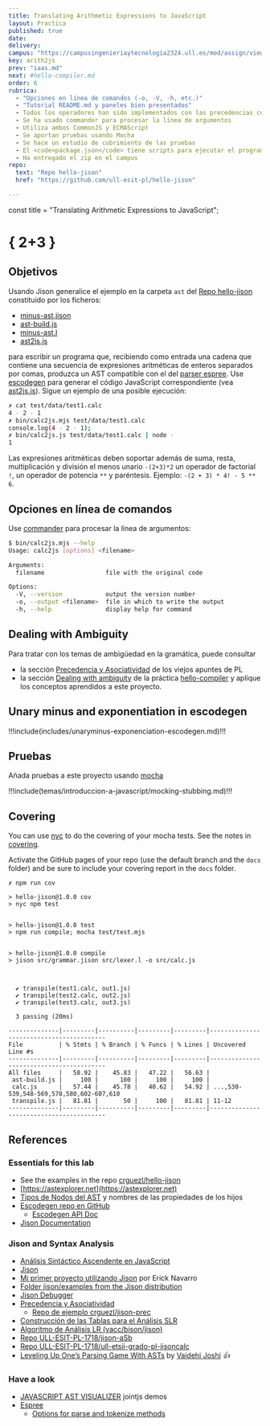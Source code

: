 ```yaml
---
title: Translating Arithmetic Expressions to JavaScript
layout: Practica
published: true
date:
delivery:
campus: "https://campusingenieriaytecnologia2324.ull.es/mod/assign/view.php?id=20502"
key: arith2js
prev: "iaas.md"
next: #hello-compiler.md
order: 6
rubrica:
  - "Opciones en línea de comandos (-o, -V, -h, etc.)"
  - "Tutorial README.md y paneles bien presentados"
  - Todos los operadores han sido implementados con las precedencias correctas
  - Se ha usado commander para procesar la línea de argumentos
  - Utiliza ambos CommonJS y ECMAScript 
  - Se aportan pruebas usando Mocha
  - Se hace un estudio de cubrimiento de las pruebas
  - El <code>package.json</code> tiene scripts para ejecutar el programa
  - Ha entregado el zip en el campus
repo:
  text: "Repo hello-jison"
  href: "https://github.com/ull-esit-pl/hello-jison"

---
```


const title =  "Translating Arithmetic Expressions to JavaScript";

#  { 2+3 }

## Objetivos

Usando Jison generalice el ejemplo en la carpeta `ast` del [Repo hello-jison](https://github.com/ull-esit-pl/hello-jison) constituido por los ficheros:

* [minus-ast.jison](https://github.com/ULL-ESIT-PL/hello-jison/blob/master/ast/minus-ast.jison) 
* [ast-build.js](https://github.com/ULL-ESIT-PL/hello-jison/blob/master/ast/ast-build.js)
* [minus-ast.l](https://github.com/ULL-ESIT-PL/hello-jison/blob/master/ast/minus-ast.l)
* [ast2js.js](https://github.com/ULL-ESIT-PL/hello-jison/blob/master/ast/ast2js.js)

para escribir un programa que, recibiendo como entrada una cadena que contiene una secuencia de expresiones aritméticas de enteros separados por comas, produzca un AST compatible con el del [parser espree](https://github.com/eslint/espree). 
Use [escodegen](https://github.com/estools/escodegen) para generar el código JavaScript correspondiente (vea [ast2js.js](https://github.com/ULL-ESIT-PL/hello-jison/blob/master/ast/ast2js.js)). Sigue un ejemplo de una posible ejecución:

```bash
✗ cat test/data/test1.calc 
4 - 2 - 1                                                                                       
✗ bin/calc2js.mjs test/data/test1.calc 
console.log(4 - 2 - 1);
✗ bin/calc2js.js test/data/test1.calc | node -
1
```

Las expresiones aritméticas deben soportar además de suma, resta, multiplicación y división el menos unario `-(2+3)*2`   un operador de factorial `!`, un operador de potencia `**` y paréntesis. Ejemplo: `-(2 + 3) * 4! - 5 ** 6`.

## Opciones en línea de comandos

Use [commander](https://github.com/tj/commander.js#readme) para procesar la línea de argumentos:
  
```bash
$ bin/calc2js.mjs --help
Usage: calc2js [options] <filename>

Arguments:
  filename                 file with the original code

Options:
  -V, --version            output the version number
  -o, --output <filename>  file in which to write the output
  -h, --help               display help for command
```

## Dealing with Ambiguity

Para tratar con los temas de ambigüedad en la gramática,
puede consultar 

* la sección [Precedencia y Asociatividad](https://crguezl.github.io/pl-html/node57.html) de los viejos apuntes de PL
* la sección [Dealing with ambiguity](/practicas/hello-compiler.html#dealing-with-ambiguity) de la práctica [hello-compiler](/practicas/hello-compiler.html) y aplíque los conceptos aprendidos a este proyecto.

## Unary minus and exponentiation in escodegen

!!!include(includes/unaryminus-exponenciation-escodegen.md)!!!

## Pruebas

Añada pruebas a este proyecto usando [mocha](/temas/introduccion-a-javascript/mocha.html)


!!!include(temas/introduccion-a-javascript/mocking-stubbing.md)!!!


## Covering 

You can use  [nyc](https://www.npmjs.com/package/nyc) to do the covering of your mocha tests.
See the notes in [covering](/temas/introduccion-a-javascript/covering). 

Activate the GitHub pages of your repo (use the default branch and the `docs` folder) and be sure to include your covering report in the `docs` folder.

```
✗ npm run cov

> hello-jison@1.0.0 cov
> nyc npm test


> hello-jison@1.0.0 test
> npm run compile; mocha test/test.mjs


> hello-jison@1.0.0 compile
> jison src/grammar.jison src/lexer.l -o src/calc.js



  ✔ transpile(test1.calc, out1.js)
  ✔ transpile(test2.calc, out2.js)
  ✔ transpile(test3.calc, out3.js)

  3 passing (20ms)

--------------|---------|----------|---------|---------|-----------------------------------------
File          | % Stmts | % Branch | % Funcs | % Lines | Uncovered Line #s                       
--------------|---------|----------|---------|---------|-----------------------------------------
All files     |   58.92 |    45.83 |   47.22 |   56.63 |                                         
 ast-build.js |     100 |      100 |     100 |     100 |                                         
 calc.js      |   57.44 |    45.78 |   40.62 |   54.92 | ...,530-539,548-569,578,580,602-607,610 
 transpile.js |   81.81 |       50 |     100 |   81.81 | 11-12                                   
--------------|---------|----------|---------|---------|-----------------------------------------
```

## References

### Essentials for this lab

* See the examples in the repo [crguezl/hello-jison](https://github.com/crguezl/hello-jison)
* [https://astexplorer.net](https://astexplorer.net)
* [Tipos de Nodos del AST](/temas/introduccion-a-pl/espree-visitorkeys) y nombres de las propiedades de los hijos
* [Escodegen repo en GitHub](https://github.com/estools/escodegen)
  - [Escodegen API Doc](https://github.com/estools/escodegen/wiki/API)
* [Jison Documentation](https://gerhobbelt.github.io/jison/docs//)

### Jison and Syntax Analysis

* [Análisis Sintáctico Ascendente en JavaScript](https://crguezl.github.io/pl-html/node43.html)
* [Jison](/temas/syntax-analysis/analisis-LR/#introduccion-al-analisis-lr)
* [Mi primer proyecto utilizando Jison](https://ericknavarro.io/2019/07/21/17-Mi-primer-proyecto-utilizando-Jison-Linux/) por Erick Navarro
* [Folder jison/examples from the Jison distribution](https://github.com/zaach/jison/tree/master/examples)
* [Jison Debugger](https://nolanlawson.github.io/jison-debugger/)
* [Precedencia y Asociatividad](https://crguezl.github.io/pl-html/node57.html)
    - [Repo de ejemplo crguezl/jison-prec](https://github.com/crguezl/jison-prec)
* [Construcción de las Tablas para el Análisis SLR](https://crguezl.github.io/pl-html/node49.html)
* [Algoritmo de Análisis LR (yacc/bison/jison)](https://crguezl.github.io/pl-html/node55.html)
* [Repo ULL-ESIT-PL-1718/jison-aSb](https://github.com/ULL-ESIT-PL-1718/jison-aSb)
* [Repo ULL-ESIT-PL-1718/ull-etsii-grado-pl-jisoncalc](https://github.com/ULL-ESIT-PL-1718/ull-etsii-grado-pl-jisoncalc)
* <a href="https://medium.com/basecs/leveling-up-ones-parsing-game-with-asts-d7a6fc2400ff" rel="nofollow">Leveling Up One’s Parsing Game With ASTs</a> by <a href="https://twitter.com/vaidehijoshi" rel="nofollow">Vaidehi Joshi</a> <em> 👍</em>


### Have a look

* [JAVASCRIPT AST VISUALIZER](https://resources.jointjs.com/demos/javascript-ast) jointjs demos
* [Espree](https://github.com/eslint/espree)
  * [Options for parse and tokenize methods](https://github.com/eslint/espree#options)